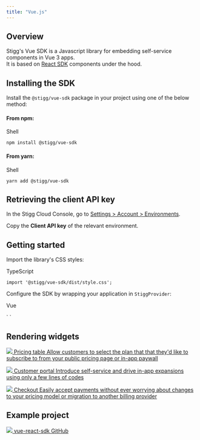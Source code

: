 ```yaml
---
title: "Vue.js"
---
```


## Overview

Stigg's Vue SDK is a Javascript library for embedding self-service components in Vue 3 apps.  
It is based on [React SDK](react-sdk) components under the hood.

  
## Installing the SDK

Install the `@stigg/vue-sdk` package in your project using one of the below method:

#### From npm:

Shell

`npm install @stigg/vue-sdk
`

#### From yarn:

Shell

`yarn add @stigg/vue-sdk
`

  
## Retrieving the client API key

In the Stigg Cloud Console, go to [Settings > Account > Environments](https://app.stigg.io/account/settings).

Copy the   **Client API key** of the relevant environment.

  
## Getting started

Import the library's CSS styles:

TypeScript

`import '@stigg/vue-sdk/dist/style.css';
`

Configure the SDK by wrapping your application in `StiggProvider`:

Vue

`<script setup lang="ts">

const stiggProvider: StiggProviderProps = {
   apiKey: "<STIGG_CLIENT_API_KEY>",
};

</script>

<template>
   <StiggProvider v-bind="stiggProvider">
      <NestedComponents />
   </StiggProvider>
</template>
`

  
## Rendering widgets

[ ![](/images/9ee9b64-Group_17013.png)  Pricing table Allow customers to select the plan that that they'd like to subscribe to from your public pricing page or in-app paywall ](pricing-tables) 

  
[ ![](/images/9a0f073-Group_16979_1.png)  Customer portal Introduce self-service and drive in-app expansions using only a few lines of codes ](customer-portal) 

  
[ ![](/images/43ba9d9-Group_17044.png)  Checkout Easily accept payments without ever worrying about changes to your pricing model or migration to another billing provider ](checkout) 

  
## Example project

[ ![](/images/a01818b-GitHub-Mark.png)  vue-react-sdk GitHub ](https://github.com/stiggio/vue-react-sdk) 